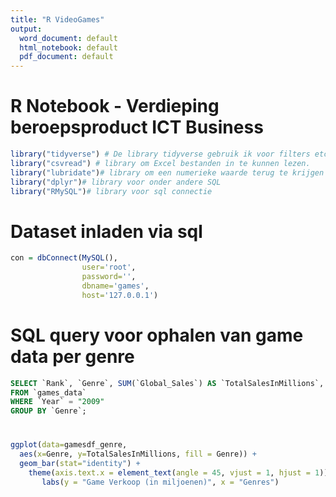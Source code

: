 ```yaml
---
title: "R VideoGames"
output:
  word_document: default
  html_notebook: default
  pdf_document: default
---
```


<h1> R Notebook - Verdieping beroepsproduct ICT Business </h1>
```r
library("tidyverse") # De library tidyverse gebruik ik voor filters etc.
library("csvread") # library om Excel bestanden in te kunnen lezen.
library("lubridate")# library om een numerieke waarde terug te krijgen bij datums.
library("dplyr")# library voor onder andere SQL
library("RMySQL")# library voor sql connectie

```


<h1> Dataset inladen via sql </h1>
```r
con = dbConnect(MySQL(), 
                user='root',
                password='',
                dbname='games',
                host='127.0.0.1')

```


<h1> SQL query voor ophalen van game data per genre </h1>
```sql
SELECT `Rank`, `Genre`, SUM(`Global_Sales`) AS `TotalSalesInMillions`, `Year` 
FROM `games_data` 
WHERE `Year` = "2009"
GROUP BY `Genre`;

```

<h1>  </h1>
```r
ggplot(data=gamesdf_genre,
  aes(x=Genre, y=TotalSalesInMillions, fill = Genre)) +
  geom_bar(stat="identity") +
    theme(axis.text.x = element_text(angle = 45, vjust = 1, hjust = 1)) +
       labs(y = "Game Verkoop (in miljoenen)", x = "Genres") 
```

